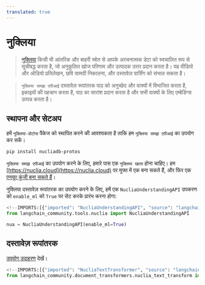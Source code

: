 ```yaml
---
translated: true
---
```


# नुक्लिया

>[नुक्लिया](https://nuclia.com) किसी भी आंतरिक और बाहरी स्रोत से आपके अरचनात्मक डेटा को स्वचालित रूप से सूचीबद्ध करता है, जो अनुकूलित खोज परिणाम और उत्पादक उत्तर प्रदान करता है। यह वीडियो और ऑडियो प्रतिलेखन, छवि सामग्री निकालना, और दस्तावेज़ पार्सिंग को संभाल सकता है।

>`नुक्लिया समझ एपीआई` दस्तावेज़ रूपांतरक पाठ को अनुच्छेद और वाक्यों में विभाजित करता है, इकाइयों की पहचान करता है, पाठ का सारांश प्रदान करता है और सभी वाक्यों के लिए एम्बेडिंग्स उत्पन्न करता है।

## स्थापना और सेटअप

हमें `नुक्लिया-प्रोटोस` पैकेज को स्थापित करने की आवश्यकता है ताकि हम `नुक्लिया समझ एपीआई` का उपयोग कर सकें।

```bash
pip install nucliadb-protos
```

`नुक्लिया समझ एपीआई` का उपयोग करने के लिए, हमारे पास एक `नुक्लिया खाता` होना चाहिए। हम [https://nuclia.cloud](https://nuclia.cloud) पर मुफ्त में एक बना सकते हैं, और फिर एक [एनयूए कुंजी बना सकते हैं](https://docs.nuclia.dev/docs/docs/using/understanding/intro)।

नुक्लिया दस्तावेज़ रूपांतरक का उपयोग करने के लिए, हमें एक `NucliaUnderstandingAPI` उपकरण को `enable_ml` को `True` पर सेट करके प्रारंभ करना होगा:

```python
<!--IMPORTS:[{"imported": "NucliaUnderstandingAPI", "source": "langchain_community.tools.nuclia", "docs": "https://api.python.langchain.com/en/latest/tools/langchain_community.tools.nuclia.tool.NucliaUnderstandingAPI.html", "title": "Nuclia"}]-->
from langchain_community.tools.nuclia import NucliaUnderstandingAPI

nua = NucliaUnderstandingAPI(enable_ml=True)
```

## दस्तावेज़ रूपांतरक

[उपयोग उदाहरण](/docs/integrations/document_transformers/nuclia_transformer) देखें।

```python
<!--IMPORTS:[{"imported": "NucliaTextTransformer", "source": "langchain_community.document_transformers.nuclia_text_transform", "docs": "https://api.python.langchain.com/en/latest/document_transformers/langchain_community.document_transformers.nuclia_text_transform.NucliaTextTransformer.html", "title": "Nuclia"}]-->
from langchain_community.document_transformers.nuclia_text_transform import NucliaTextTransformer
```
